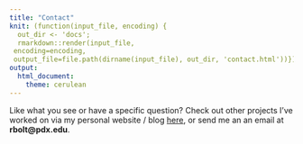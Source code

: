 ```yaml
---
title: "Contact"
knit: (function(input_file, encoding) {
  out_dir <- 'docs';
  rmarkdown::render(input_file,
 encoding=encoding,
 output_file=file.path(dirname(input_file), out_dir, 'contact.html'))})
output:
  html_document:
    theme: cerulean
---
```


Like what you see or have a specific question? Check out other projects I've worked on via my personal website / blog [here](https://rbolt.netlify.app/), or send me an an email at **rbolt@pdx.edu**.